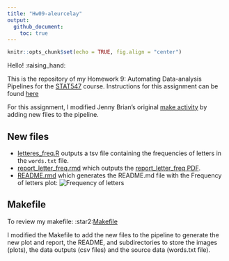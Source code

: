 ```yaml
---
title: "Hw09-aleurcelay"
output:
  github_document:
    toc: true
---
```


```r
knitr::opts_chunk$set(echo = TRUE, fig.align = "center")
```

Hello! :raising_hand:

This is the repository of my Homework 9: Automating Data-analysis Pipelines for the [STAT547](http://stat545.com) course.
	Instructions for this assignment can be found [here](http://stat545.com/Classroom/assignments/hw09/hw09.html)

For this assignment, I modified Jenny Brian's original [make activity](https://github.com/STAT545-UBC/make-activity) by adding new files to the pipeline. 

## New files
* [letteres_freq.R](./R/letters_freq.R) outputs a tsv file containing the frequencies of letters in the `words.txt` file.
* [report_letter_freq.rmd](report_letter_freq.Rmd) which outputs the [report_letter_freq PDF](report_letter_freq.pdf).
* [README.rmd](README.rmd) which generates the README.md file with the Frequency of letters plot:
![Frequency of letters](./images/letters_freq.png)

## Makefile
To review my makefile:
:star2:[Makefile](Makefile)

I modified the Makefile to add the new files to the pipeline to generate the new plot and report, the README,
and subdirectories to store the images (plots), the data outputs (csv files) and the source data (words.txt file).


